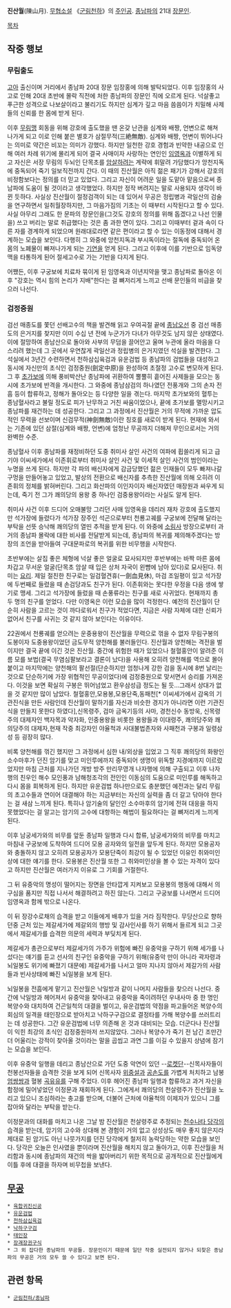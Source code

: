 '''진산월'''(陳山月). [[무협소설]] 《[[군림천하]]》의 [[주인공]]. [[종남파]]의 21대 [[장문인]].

[[목차]]
== 작중 행보 ==
=== 무림출도 ===
[[고아]] 출신이며 거리에서 종남파 20대 장문 임장홍에 의해 발탁되었다. 이후 임장홍의 사고로 인해 20대 초반에 몰락 직전에 처한 종남파의 장문인 직에 오르게 된다. 넉살좋고 푸근한 성격으로 나보살이라고 불리기도 하지만 심계가 깊고 마음 씀씀이가 치밀해 사제들의 신뢰를 한 몸에 받게 된다.

이후 [[무림맹]] 회동을 위해 강호에 출도했을 땐 온갖 난관을 심계와 배짱, 언변으로 해쳐 나가게 되고 이로 인해 붙은 별호가 삼절무적(三絶無敵). 심계와 배짱, 언변이 뛰어나다는 의미로 약간은 비꼬는 의미가 강했다. 하지만 일천한 강호 경험과 빈약한 내공으로 인해 여러 차례 위기에 몰리게 되어 결국 사매이자 사랑하는 연인인 [[임영옥]]과 이별하게 되고 자신은 서장 무림의 두뇌인 단목초를 [[암살]]하려는 계략에 휘말려 가담했다가 앙천지독에 중독되어 죽기 일보직전까지 간다. 
이 때의 진산월은 아직 젊은 패기가 강해서 강호의 비정함보다는 정의를 더 믿고 있었다. 그리고 자신이 어려운 일을 도맡아 맡음으로써 종남파에 도움이 될 것이라고 생각했었다. 하지만 정작 버려지는 말로 사용되자 생각이 바뀐 듯하다. 사실상 진산월이 절정검객이 되는 데 있어서 무공은 정립병과 곽일산의 검술을 연구하면서 일취월장하지만, 그 마음가짐의 기초는 이 때부터 시작된다고 할 수 있다. 사실 아무리 그래도 한 문파의 장문인을(그것도 강호의 정의를 위해 돕겠다고 나선 인물을) 쓰고 버리는 말로 취급했다는 것은 좀 과한 면이 있다. 그리고 이때부터 겉과 속이 다른 자를 경계하게 되었으며 원래대로라면 같은 편이라고 할 수 있는 이동정에 대해서 경계하는 모습을 보인다.
다행히 그 와중에 앙천지독과 부시독이라는 절독에 중독되어 온몸의 노폐물이 빠져나가게 되는 [[기연]]을 얻게 된다. 그리고 이후에 이를 기반으로 임독양맥을 타통하게 된어 절세고수로 가는 기반을 다지게 된다.

어쨌든, 이후 구궁보에 치료차 묶이게 된 임영옥과 이년지약을 맺고 종남파로 돌아온 이후 "강호는 역시 힘의 논리가 지배"한다는 걸 뼈저리게 느끼고 선배 문인들의 비급을 찾으러 나선다.

=== 검정중원 ===
검선 매종도를 쫓던 선배고수의 책을 발견해 읽고 우여곡절 끝에 [[종남오선]] 중 검선 매종도의 은거지를 찾지만 이미 수십 년 전에 누군가가 다녀가 아무것도 남지 않은 상태였다. 이에 절망하여 종남산으로 돌아와 사부의 무덤을 끌어안고 울며 누관에 올라 마음을 다스리려 했는데 그 곳에서 우연찮게 곽일산과 정립병의 은거지였던 석실을 발견한다. 그 석실에서 3년간 수련하면서 천하삼십육검과 유운검법 등 종남파의 검법들을 대성하고 동시에 자신만의 초식인 검정중원(劍定中原)을 완성하여 초절정 고수로 변모하게 된다.
그 후 [[초가보]]에 의해 풍비박산난 종남파에 귀환하여 뿔뿔히 흩어진 사제들을 모으는 동시에 초가보에 반격을 개시한다. 그 와중에 종남삼검의 하나였던 전풍개와 그의 손자 전흠 등이 합류하고, 정해가 돌아오는 등 다양한 일을 겪는다. 마지막 초가보와의 혈투는 종남혈사라고 불릴 정도로 피가 난무하고 거친 싸움이었으나, 끝에 초가보를 멸망시키고 종남파를 재건하는 데 성공한다. 그리고 그 과정에서 진산월은 거의 무적에 가까운 압도적인 무력을 선보이며 신검무적(神劍無敵)이란 칭호를 새로이 받게 된다. 현재에 와서는 기존에 있던 삼절(심계와 배짱, 언변)에 엄청난 무공까지 더해져 무인으로서는 거의 완벽한 수준.

종남혈사 이후 종남파를 재정비하던 도중 취미사 살인 사건의 여파에 휩쓸리게 되고 급기야 이씨세가에서 이존휘로부터 취미사 살인 사건 및 이세적 살인 사건의 범인이라는 누명을 쓰게 된다. 하지만 각 파의 배신자에게 감금당했던 젊은 인재들이 모두 빠져나갈 구멍을 만들어놓고 있었고, 발상의 전환으로 배신자를 추측한 진산월에 의해 오히려 이존휘의 정체를 밝혀버린다. 그리고 화산파의 이인자이자 배신자였던 매장원과 싸우게 되는데, 죽기 전 그가 쾌의당의 용왕 중 하나인 검중용왕이라는 사실도 알게 된다.

취미사 사건 이후 드디어 오매불망 그리던 사매 임영옥을 데리러 재차 강호에 출도했지만 석가장에 들렸다가 석가장 장주인 석곤으로부터 천룡고궤를 구궁보에 전달해 달라는 부탁을 선뜻 승낙해 쾌의당의 열띤 추적을 받게 된다. 이 와중에 [[소림사]] 방장으로부터 과거의 종남파 몰락에 대한 비사를 전달받게 되는데, 종남파의 복귀를 제의해주겠다는 방장의 조언을 받아들여 구대문파로의 복귀를 위한 비무행을 시작한다. 

초반부에는 살집 좋은 체형에 넉살 좋은 얼굴로 묘사되지만 후반부에는 바짝 마른 몸에 차갑고 무서운 얼굴(단목초 암살 때 입은 상처 자국이 왼뺨에 남아 있다)로 묘사된다. 취미는 [[요리]]. 제일 절친한 친구로는 일검혈견휴(一劍血見休), 마검 조일평이 있고 석가장에 두번째로 들렸을 때 손검당과도 친구가 된다. 이존휘와는 못다한 우정을 다음 생에 쌓기로 맹세. 그리고 석가장에 들렀을 때 손풍류라는 친구를 새로 사귀었다. 현재까지 총 두 명의 친구를 얻었다. 다만 이영옥은 이런 모습을 많이 걱정한다. 예전의 진산월이 단순히 사람을 고르는 것이 까다로워서 친구가 적었다면, 지금은 사람 자체에 대한 신뢰가 없어서 친구를 사귀는 것 같지 않아 보인다는 이유이다.

22권에서 천룡궤를 얻으려는 운중용왕이 진산월을 무력으로 꺾을 수 없자 무림구봉의 도봉이자 도중용왕이었던 금도무적 양천해를 불러들인다. 진산월과 양천해는 격전을 벌이지만 결국 끝에 이긴 것은 진산월. 중간에 위험한 때가 있었으나 철혈홍안이 알려준 이름 모를 보법(결국 무염심팔보라고 결론이 났다)을 사용해 오히려 양천해를 역으로 몰아붙이고 마지막에는 양천해의 팔선절(단순하지만 엄청나게 강한 검을 동시에 8번 날리는 것으로 단순하기에 가장 위협적인 무공이었다)에 검정중원으로 맞서면서 승리를 가져온다. 이것을 보면 확실히 구봉은 뛰어넘었고 환우삼성급 정도는 될 듯...그래서 상대가 없을 것 같지만 많이 남았다. 철혈홍안,모용봉,모용단죽,동패천[* 이씨세가에서 감옥의 기관진식을 만든 사람인데 진산월이 말하기를 자신과 비슷한 경지가 아니라면 이런 기관진식을 만들지 못한다 하였다],신목령주, 검마 금옥기등의 사마, 경천신수 동방욱, 신목령주의 대제자인 백자목과 악자화, 인중용왕을 비롯한 용왕들과 이대령주, 쾌의당주와 쾌의당주의 대제자,현재 작중 최강자인 야율척과 사대불법존자와 사패천과 구봉과 일령삼성 등 굉장히 많다.

비록 양천해를 꺾긴 했지만 그 과정에서 심한 내/외상을 입었고 그 직후 쾌의당의 화왕인 소수마후가 던진 암기를 맞고 미인루에까지 중독되어 생명이 위독할 지경에까지 이르렀었지만 마침 근처를 지나가던 개방 방주 만리무영개 나자행에 의해 구출되고 이후 나자행의 친우인 해수 모인풍과 남해청조각의 전인인 이동심의 도움으로 미인루를 해독하고 다시 몸을 회복하게 된다. 하지만 유운검법 하나만으로도 충분했던 예전과는 달리 무림의 초고수들과 연이어 대결해야 하는 지금부터는 자신의 실력을 좀 더 갈고 닦아야 한다는 걸 새삼 느끼게 된다. 특히나 암기술의 달인인 소수마후의 암기에 전혀 대응을 하지 못했었다는 걸 알고는 암기의 고수에 대항하는 해법이 필요하다는 걸 뼈저리게 느끼게 된다.

이후 남궁세가와의 비무를 앞둔 종남파 일행과 다시 합류, 남궁세가와의 비무를 마치고 마침내 구궁보에 도착하여 드디어 모용 공자와의 일전을 앞두게 된다. 하지만 모용공자와 충돌하지 않고 오히려 모용공자가 모용단죽이 최강이 될 수 있었던 이유인 취와미인상에 대한 얘기를 한다. 모용봉은 진산월 또한 그 취와미인상을 볼 수 있는 자격이 있다고 하지만 진산월은 여러가지 이유로 그 기회를 거절한다.

그 뒤 유중악의 명성이 떨어지는 장면을 안타깝게 지켜보고 모용봉의 행동에 대해서 의구심을 품지만 직접 나서서 해결하려고 하진 않는다. 그리고 구궁보를 나서면서 드디어 임영옥과 함께 밖으로 나온다.

이 뒤 장강수로채의 습격을 받고 이들에게 배후가 있을 거라 짐작한다. 무당산으로 향하던중 근처 있는 제갈세가에 제갈외의 행방 및 감사인사를 하기 위해서 들르게 되고 그곳에서 제갈세가를 습격한 의문의 세력과 부딪치게 된다.

제갈세가 총관으로부터 제갈세가의 가주가 위험에 빠진 유중악을 구하기 위해 세가를 나섰다는 얘기를 듣고 선사의 친구인 유중악을 구하기 위해(유중악 만이 아니라 곽자령과 뇌일봉도 위기에 빠졌기 대문에) 제갈세가를 나서고 얼마 지나지 않아서 제갈가의 사람들과 빈사상태에 빠진 뇌일봉을 보게 된다.

뇌일봉을 전흠에게 맡기고 진산월은 낙일방과 같이 나머지 사람들을 찾으러 나선다. 중간에 낙일방과 헤어져서 유중악을 찾아내고 유중악을 죽이려하던 우내사마 중 한 명인 복양수와 대치하여 건곤일척의 대결을 벌이고, 유운검법의 약점을 파고들어온 복양수의 회심의 일격을 태인장으로 받아치고 낙하구구검으로 결정타를 가해 복양수를 쓰러트리는 데 성공한다. 그간 유운검법에 너무 의존해 온 것과 대비되는 모습. 더군다나 진산월이 익힌 최강의 초식인 검정중원마저 쓰지않았다. 그러나 복양수가 죽기 전 남긴 조만간 더 어울리는 강적이 찾아올 것이라는 말을 곱씹고 과연 그를 이길 수 있을지 상념에 잠기는 모습을 보인다. 

이후 유중악 일행을 데리고 종남산으로 가던 도중 악연이 있던 --[[로켓단 3인방|로켓단]]--신목사자들이 천봉선자들을 습격한 것을 보게 되어 신목사자 [[군림천하/신목령#s-3.5|위중설]]과 [[군림천하/신목령#s-3.8|공손도]]를 가볍게 처치하고 남봉 [[군림천하/천봉궁#s-7.6|엄쌍쌍]]과 혈봉 [[군림천하/천봉궁#s-7.7|곡유유]]를 구해 주었다. 이후 헤어진 종남파 일행과 합류하고 과거 자신을 함정에 밀어넣었던 이정문과 재회하게 된다. 그에게서 쾌의당의 천살령주가 진산월을 노리고 있으니 조심하라는 충고를 받으며, 더불어 근처에 야율척의 이제자가 있으니 그를 잡아와 달라는 부탁을 받는다. 

이정문과의 대화를 마치고 나온 그날 밤 진산월은 천살령주로 추정되는 [[군림천하/초절정고수|천수나타 당각]]의 습격을 받는데, 암기의 고수와 상대해 본 경험이 거의 없고 상성상도 매우 좋지 않은지라 제대로 된 암기도 아닌 나뭇가지를 던진 당각에게 철저히 농락당하는 약한 모습을 보인다. 당각은 오늘은 인사였을 뿐이라며 진산월을 해치지 않고 돌아가고, 이후 진산월을 처리함과 동시에 종남파의 재건의 싹을 밟아버리기 위한 목적으로 공개적으로 진산월에게 이틀 후에 대결을 하자며 비무첩을 보낸다.

== [[무공]] ==
 * [[육합귀진신공]]
 * [[유운검법]]
 * [[천하삼십육검]]
 * [[낙하구구검]]
 * [[태인장]]
 * [[장괘장권구식]]
 * 그 외 잡다한 종남파의 무공들. 장문인이기 때문에 일단 작중 실전되지 않거나 되찾은 종남파의 무공은 거의 모두 쓸 수 있다고 보면 된다.

== 관련 항목 ==
 * [[군림천하/종남파]]
